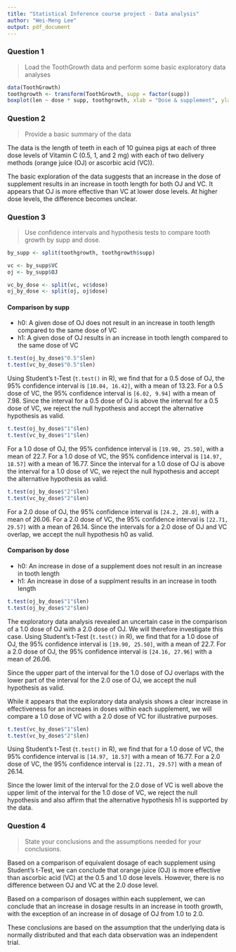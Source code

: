 ```yaml
---
title: "Statistical Inference course project - Data analysis"
author: "Wei-Meng Lee"
output: pdf_document
---
```


### Question 1

> Load the ToothGrowth data and perform some basic exploratory data analyses 

```r
data(ToothGrowth)
toothgrowth <- transform(ToothGrowth, supp = factor(supp))
boxplot(len ~ dose * supp, toothgrowth, xlab = "Dose & supplement", ylab = "Tooth length")
```

### Question 2

> Provide a basic summary of the data

The data is the length of teeth in each of 10 guinea pigs at each of three dose 
levels of Vitamin C (0.5, 1, and 2 mg) with each of two delivery methods (orange 
juice (OJ) or ascorbic acid (VC)).

The basic exploration of the data suggests that an increase in the dose of 
supplement results in an increase in tooth length for both OJ and VC. It appears 
that OJ is more effective than VC at lower dose levels. At higher dose levels, 
the difference becomes unclear.

### Question 3

> Use confidence intervals and hypothesis tests to compare tooth growth by supp
> and dose.

```r
by_supp <- split(toothgrowth, toothgrowth$supp)

vc <- by_supp$VC
oj <- by_supp$OJ

vc_by_dose <- split(vc, vc$dose)
oj_by_dose <- split(oj, oj$dose)
```

#### Comparison by supp

* h0: A given dose of OJ does not result in an increase in tooth length compared
to the same dose of VC
* h1: A given dose of OJ results in an increase in tooth length compared to the same dose of VC

```r
t.test(oj_by_dose$"0.5"$len)
t.test(vc_by_dose$"0.5"$len)
```

Using Student's t-Test (`t.test()` in R), we find that for a 0.5 dose of OJ, 
the 95% confidence interval is `[10.04, 16.42]`, with a mean of 13.23. For a 
0.5 dose of VC, the 95% confidence interval is `[6.02, 9.94]` with a mean of 
7.98. Since the interval for a 0.5 dose of OJ is above the interval for a 0.5 
dose of VC, we reject the null hypothesis and accept the alternative hypothesis 
as valid.

```r
t.test(oj_by_dose$"1"$len)
t.test(vc_by_dose$"1"$len)
```

For a 1.0 dose of OJ, the 95% confidence interval is `[19.90, 25.50]`, with a 
mean of 22.7. For a 1.0 dose of VC, the 95% confidence interval is 
`[14.97, 18.57]` with a mean of 16.77. Since the interval for a 1.0 dose of OJ 
is above the interval for a 1.0 dose of VC, we reject the null hypothesis and 
accept the alternative hypothesis as valid.

```r
t.test(oj_by_dose$"2"$len)
t.test(vc_by_dose$"2"$len)
```

For a 2.0 dose of OJ, the 95% confidence interval is `[24.2, 28.0]`, with a mean of 26.06. For a 2.0 dose of VC, the 95% confidence interval is `[22.71, 29.57]` with a mean of 26.14. Since the intervals for a 2.0 dose of OJ and VC overlap, we accept the null hypothesis h0 as valid.

#### Comparison by dose

* h0: An increase in dose of a supplement does not result in an increase in tooth length
* h1: An increase in dose of a supplment results in an increase in tooth length

```r
t.test(oj_by_dose$"1"$len)
t.test(oj_by_dose$"2"$len)
```

The exploratory data analysis revealed an uncertain case in the comparison of a 
1.0 dose of OJ with a 2.0 dose of OJ. We will therefore investigate this case. 
Using Student's t-Test (`t.test()` in R), we find that for a 1.0 dose of OJ, the 95% confidence interval is `[19.90, 25.50]`, with a mean of 22.7. For a 2.0 dose of OJ, the 95% confidence interval is `[24.16, 27.96]` with a mean of 
26.06.

Since the upper part of the interval for the 1.0 dose of OJ overlaps with the 
lower part of the interval for the  2.0 ose of OJ, we accept the null 
hypothesis as valid.

While it appears that the exploratory data analysis shows a clear increase in 
effectiveness for an increaes in doses within each supplement, we will compare a 1.0 dose of VC with a 2.0 dose of VC for illustrative purposes.

```r
t.test(vc_by_dose$"1"$len)
t.test(vc_by_dose$"2"$len)
```

Using Student's t-Test (`t.test()` in R), we find that for a 1.0 dose of VC, the 95% confidence interval is `[14.97, 18.57]` with a mean of 16.77. For a 2.0 dose of VC, the 95% confidence interval is `[22.71, 29.57]` with a mean of 
26.14.

Since the lower limit of the interval for the 2.0 dose of VC is well above the 
upper limit of the interval for the 1.0 dose of VC, we reject the null 
hypothesis and also affirm that the alternative hypothesis h1 is supported by 
the data.

### Question 4

> State your conclusions and the assumptions needed for your conclusions.

Based on a comparison of equivalent dosage of each supplement using Student's
t-Test, we can conclude that orange juice (OJ) is more effective than ascorbic 
acid (VC) at the 0.5 and 1.0 dose levels. However, there is no difference 
between OJ and VC at the 2.0 dose level.

Based on a comparison of dosages within each supplement, we can conclude that an increase in dosage results in an increase in tooth growth, with the exception of an increase in of dosage of OJ from 1.0 to 2.0.

These conclusions are based on the assumption that the underlying data is 
normally distributed and that each data observation was an independent trial.